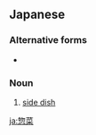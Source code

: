 ==Japanese==
{{ja-kanjitab|そう|さい|k2=ざい|r=y|yomi=o}}

===Alternative forms===
* {{l|ja|総菜}}

===Noun===
{{ja-noun|そうざい}}

# [[side dish]]

[[ja:惣菜]]